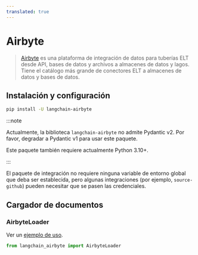 ```yaml
---
translated: true
---
```


# Airbyte

>[Airbyte](https://github.com/airbytehq/airbyte) es una plataforma de integración de datos para tuberías ELT desde API,
> bases de datos y archivos a almacenes de datos y lagos. Tiene el catálogo más grande de conectores ELT a almacenes de datos y bases de datos.

## Instalación y configuración

```bash
pip install -U langchain-airbyte
```

:::note

Actualmente, la biblioteca `langchain-airbyte` no admite Pydantic v2.
Por favor, degradar a Pydantic v1 para usar este paquete.

Este paquete también requiere actualmente Python 3.10+.

:::

El paquete de integración no requiere ninguna variable de entorno global que deba ser
establecida, pero algunas integraciones (por ejemplo, `source-github`) pueden necesitar que se pasen las credenciales.

## Cargador de documentos

### AirbyteLoader

Ver un [ejemplo de uso](/docs/integrations/document_loaders/airbyte).

```python
from langchain_airbyte import AirbyteLoader
```
